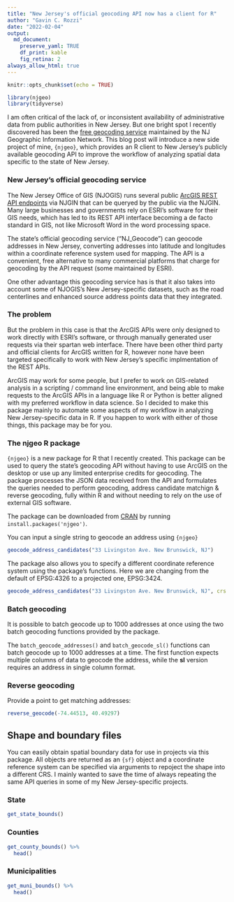 ```yaml
---
title: "New Jersey's official geocoding API now has a client for R"
author: "Gavin C. Rozzi"
date: "2022-02-04"
output:
  md_document:
    preserve_yaml: TRUE
    df_print: kable
    fig_retina: 2
always_allow_html: true
---
```


```r
knitr::opts_chunk$set(echo = TRUE)
```


```r
library(njgeo)
library(tidyverse)
```

I am often critical of the lack of, or inconsistent availability of administrative data from public authorities in New Jersey. But one bright spot I recently discovered has been the [free geocoding service](https://njgin.nj.gov/njgin/edata/geocoding/index.html#!/) maintained by the NJ Geographic Information Network. This blog post will introduce a new side project of mine, `{njgeo}`, which provides an R client to New Jersey's publicly available geocoding API to improve the workflow of analyzing spatial data specific to the state of New Jersey.

### New Jersey's official geocoding service

The New Jersey Office of GIS (NJOGIS) runs several public [ArcGIS REST API endpoints](https://newjersey.maps.arcgis.com/home/item.html?id=dba4fc758a8f425f8fa83b8634b1b95c) via NJGIN that can be queryed by the public via the NJGIN. Many large businesses and governments rely on ESRI's software for their GIS needs, which has led to its REST API interface becoming a de facto standard in GIS, not like Microsoft Word in the word processing space.

The state's official geocoding service ("NJ_Geocode") can geocode addresses in New Jersey, converting  addresses into latitude and longitudes within a coordinate reference system used for mapping. The API is a convenient, free alternative to many commercial platforms that charge for geocoding by the API request (some maintained by ESRI).

One other advantage this geocoding service has is that it also takes into account some of NJOGIS's New Jersey-specific datasets, such as the road centerlines and enhanced source address points data that they integrated.

### The problem

But the problem in this case is that the ArcGIS APIs were only designed to work directly with ESRI's software, or through manually generated user requests via their spartan web interface. There have been other third party and official clients for ArcGIS written for R, however none have been targeted specifically to work with New Jersey's specific implmentation of the REST APIs.

ArcGIS may work for some people, but I prefer to work on GIS-related analysis in a scripting / command line environment, and being able to make requests to the ArcGIS APIs in a language like R or Python is better aligned with my preferred workflow in data science. So I decided to make this package mainly to automate some aspects of my workflow in analyzing New Jersey-specific data in R. If you happen to work with either of those things, this package may be for you.

### The njgeo R package

`{njgeo}` is a new package for R that I recently created. This package can be used to query the state's geocoding API without having to use ArcGIS on the desktop or use up any limited enterprise credits for geocoding. The package processes the JSON data received from the API and formulates the queries needed to perform geocoding, address candidate matchign & reverse geocoding, fully within R and without needing to rely on the use of external GIS software.

The package can be downloaded from [CRAN](https://cran.r-project.org/web/packages/njgeo/index.html) by running `install.packages('njgeo')`.



You can input a single string to geocode an address using `{njgeo}`

```r
geocode_address_candidates("33 Livingston Ave. New Brunswick, NJ")
```

The package also allows you to specify a different coordinate reference system using the package's functions. Here we are changing from the default of EPSG:4326 to a projected one, EPSG:3424.

```r
geocode_address_candidates("33 Livingston Ave. New Brunswick, NJ", crs = 3424)
```


### Batch geocoding

It is possible to batch geocode up to 1000 addresses at once using the two batch geocoding functions provided by the package.

The `batch_geocode_addresses()` and `batch_geocode_sl()` functions can batch geocode up to 1000 addresses at a time. The first function expects multiple columns of data to geocode the address, while the **sl** version requires an address in single column format.

### Reverse geocoding

Provide a point to get matching addresses:
```r
reverse_geocode(-74.44513, 40.49297)
```

## Shape and boundary files

You can easily obtain spatial boundary data for use in projects via this package. All objects are returned as an `{sf}` object and a coordinate reference system can be specified via arguments to repoject the shape into a different CRS. I mainly wanted to save the time of always repeating the same API queries in some of my New Jersey-specific projects.

### State

```r
get_state_bounds()
```

### Counties

```r
get_county_bounds() %>% 
  head()
```

### Municipalities

```r
get_muni_bounds() %>% 
  head()
```


